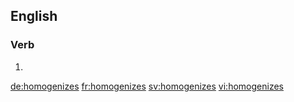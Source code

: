 ==English==

===Verb===
{{head|en|verb form}}

# {{en-third-person singular of|homogenize}}

[[de:homogenizes]]
[[fr:homogenizes]]
[[sv:homogenizes]]
[[vi:homogenizes]]